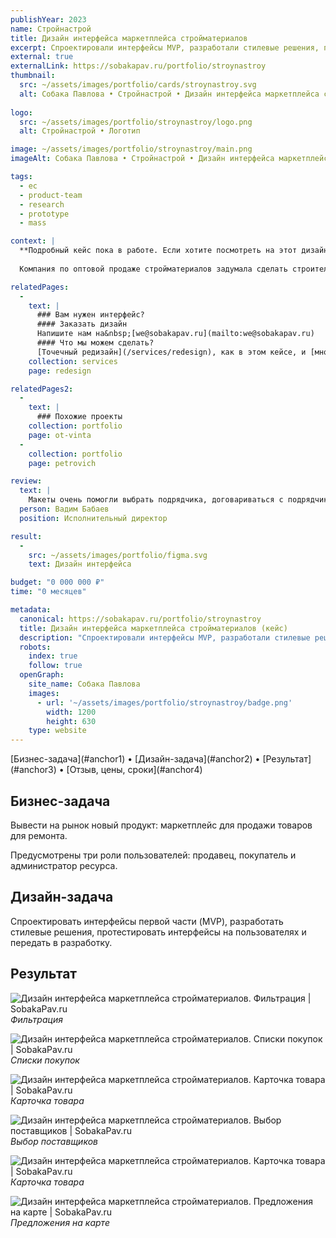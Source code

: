 ```yaml
---
publishYear: 2023
name: Стройнастрой
title: Дизайн интерфейса маркетплейса стройматериалов
excerpt: Спроектировали интерфейсы MVP, разработали стилевые решения, протестировали интерфейсы на пользователях и передали в разработку.
external: true
externalLink: https://sobakapav.ru/portfolio/stroynastroy
thumbnail:
  src: ~/assets/images/portfolio/cards/stroynastroy.svg
  alt: Собака Павлова • Стройнастрой • Дизайн интерфейса маркетплейса стройматериалов
  
logo:
  src: ~/assets/images/portfolio/stroynastroy/logo.png
  alt: Стройнастрой • Логотип

image: ~/assets/images/portfolio/stroynastroy/main.png
imageAlt: Собака Павлова • Стройнастрой • Дизайн интерфейса маркетплейса стройматериалов

tags:
  - ec
  - product-team
  - research
  - prototype
  - mass

context: |
  **Подробный кейс пока в работе. Если хотите посмотреть на этот дизайн в деталях, пишите нам на [we@sobakapav.ru](mailto:we@sobakapav.ru)**
  
  Компания по оптовой продаже стройматериалов задумала сделать строительный маркетплейс.

relatedPages:
  -
    text: |
      ### Вам нужен интерфейс?
      #### Заказать дизайн
      Напишите нам на&nbsp;[we@sobakapav.ru](mailto:we@sobakapav.ru) 
      #### Что мы можем сделать?
      [Точечный редизайн](/services/redesign), как в этом кейсе, и [многое другое](/services). 
    collection: services
    page: redesign

relatedPages2:
  -
    text: |
      ### Похожие проекты
    collection: portfolio
    page: ot-vinta
  - 
    collection: portfolio
    page: petrovich

review: 
  text: | 
    Макеты очень помогли выбрать подрядчика, договариваться с подрядчиками. А также осознаьб, что им сейчас не потянуть весть обьем в разработке, и понять, какие части проекта можно безболезненно отрезать
  person: Вадим Бабаев
  position: Исполнительный директор

result:
  -
    src: ~/assets/images/portfolio/figma.svg
    text: Дизайн интерфейса

budget: "0 000 000 ₽"
time: "0 месяцев"

metadata:
  canonical: https://sobakapav.ru/portfolio/stroynastroy
  title: Дизайн интерфейса маркетплейса стройматериалов (кейс)
  description: "Спроектировали интерфейсы MVP, разработали стилевые решения, протестировали интерфейсы на пользователях и передали в разработку."
  robots:
    index: true
    follow: true
  openGraph:
    site_name: Собака Павлова
    images:
      - url: '~/assets/images/portfolio/stroynastroy/badge.png'
        width: 1200
        height: 630
    type: website
---
```


<TOC>
[Бизнес-задача](#anchor1) • [Дизайн-задача](#anchor2) • [Результат](#anchor3) • [Отзыв, цены, сроки](#anchor4)
</TOC>

## <a name="anchor1" />Бизнес-задача

Вывести на рынок новый продукт: маркетплейс для продажи товаров для ремонта.

Предусмотрены три роли пользователей: продавец, покупатель и администратор ресурса.

## <a name="anchor2" />Дизайн-задача

Спроектировать интерфейсы первой части (MVP), разработать стилевые решения, протестировать интерфейсы на пользователях и передать в разработку.

## <a name="anchor3" />Результат

![Дизайн интерфейса маркетплейса стройматериалов. Фильтрация | SobakaPav.ru](~/assets/images/portfolio/stroynastroy/1.png)
_Фильтрация_

![Дизайн интерфейса маркетплейса стройматериалов. Списки покупок | SobakaPav.ru](~/assets/images/portfolio/stroynastroy/2.png)
_Списки покупок_

![Дизайн интерфейса маркетплейса стройматериалов. Карточка товара | SobakaPav.ru](~/assets/images/portfolio/stroynastroy/3.png)
_Карточка товара_

![Дизайн интерфейса маркетплейса стройматериалов. Выбор поставщиков | SobakaPav.ru](~/assets/images/portfolio/stroynastroy/4.png)
_Выбор поставщиков_

![Дизайн интерфейса маркетплейса стройматериалов. Карточка товара | SobakaPav.ru](~/assets/images/portfolio/stroynastroy/5.png)
_Карточка товара_

![Дизайн интерфейса маркетплейса стройматериалов. Предложения на карте | SobakaPav.ru](~/assets/images/portfolio/stroynastroy/6.png)
_Предложения на карте_

## <a name="anchor4" />
